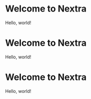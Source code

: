 # Welcome to Nextra
 
Hello, world!

# Welcome to Nextra
 
Hello, world!

# Welcome to Nextra
 
Hello, world!